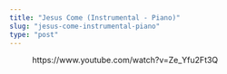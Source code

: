 ```yaml
---
title: "Jesus Come (Instrumental - Piano)"
slug: "jesus-come-instrumental-piano"
type: "post"
---
```


<!-- wp:embed {"url":"https://www.youtube.com/watch?v=Ze_Yfu2Ft3Q","type":"video","providerNameSlug":"youtube","responsive":true,"className":"wp-embed-aspect-16-9 wp-has-aspect-ratio"} -->
<figure class="wp-block-embed is-type-video is-provider-youtube wp-block-embed-youtube wp-embed-aspect-16-9 wp-has-aspect-ratio"><div class="wp-block-embed__wrapper">
https://www.youtube.com/watch?v=Ze_Yfu2Ft3Q
</div></figure>
<!-- /wp:embed -->